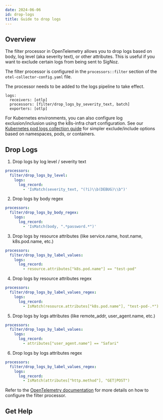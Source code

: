 ```yaml
---
date: 2024-06-06
id: drop-logs
title: Guide to drop logs
---
```



## Overview

The filter processor in OpenTelemetry allows you to drop logs based on body, log level (aka severity text), or other attributes. This is useful if you want to exclude certain logs from being sent to SigNoz.

The filter processor is configured in the `processors::filter` section of the `otel-collector-config.yaml` file.

<Admonition>

The processor needs to be added to the logs pipeline to take effect. 
```
logs:
  receivers: [otlp]
  processors: [filter/drop_logs_by_severity_text, batch]
  exporters: [otlp]
```
</Admonition>

For Kubernetes environments, you can also configure log exclusion/inclusion using the k8s-infra chart configuration. See our [Kubernetes pod logs collection guide](https://signoz.io/docs/userguide/collect_kubernetes_pod_logs/#excludeincludefilter-logs-collection) for simpler exclude/include options based on namespaces, pods, or containers.

## Drop Logs 
1. Drop logs by log level / severity text

```yaml
processors:
  filter/drop_logs_by_level:
    logs:
      log_record:
        - 'IsMatch(severity_text, "(?i)\\b(DEBUG)\\b")'
```

2. Drop logs by body regex

```yaml
processors:
  filter/drop_logs_by_body_regex:
    logs:
      log_record:
        - 'IsMatch(body, ".*password.*")'
```


3. Drop logs by resource attributes (like service.name, host.name, k8s.pod.name, etc.)

```yaml
processors:
  filter/drop_logs_by_label_values:
    logs:
      log_record:
        - resource.attributes["k8s.pod.name"] == "test-pod"
```

4. Drop logs by resource attributes regex

```yaml
processors:
  filter/drop_logs_by_label_values_regex:
    logs:
      log_record:
        - IsMatch(resource.attributes["k8s.pod.name"], "test-pod-.*")
```

5. Drop logs by logs attributes (like remote_addr, user_agent.name, etc.)

```yaml
processors:
  filter/drop_logs_by_label_values:
    logs:
      log_record:
        - attributes["user_agent.name"] == "Safari"
```

6. Drop logs by logs attributes regex

```yaml
processors:
  filter/drop_logs_by_label_values_regex:
    logs:
      log_record:
        - IsMatch(attributes["http.method"], "GET|POST")
```

Refer to the [OpenTelemetry documentation](https://github.com/open-telemetry/opentelemetry-collector-contrib/tree/main/processor/filterprocessor) for more details on how to configure the filter processor.

## Get Help

<GetHelp />
